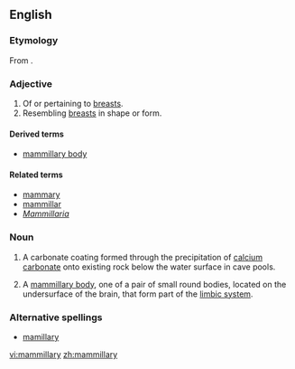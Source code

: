 ==English==

===Etymology===

From {{L.}} {{term|lang=la|mamillaris}}.

===Adjective===
{{en-adj}}

# Of or pertaining to [[breasts]].
# Resembling [[breast]]s in shape or form.

====Derived terms====
*[[mammillary body]]

====Related terms====
*[[mammary]]
*[[mammillar]]
*''[[Mammillaria]]''

===Noun===
{{en-noun|mammillaries}}

# {{geology|speleology}} A carbonate coating formed through the precipitation of [[calcium]] [[carbonate]] onto existing rock below the water surface in cave pools.
# {{anatomy}} A [[mammillary body]], one of a pair of small round bodies, located on the undersurface of the brain, that form part of the [[limbic system]]. 

===Alternative spellings===
*[[mamillary]]

[[vi:mammillary]]
[[zh:mammillary]]